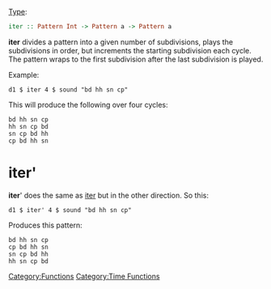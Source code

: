 {{DISPLAYTITLE:iter}} 
[[Type signature|Type]]: <syntaxhighlight lang="haskell" inline>iter :: Pattern Int -> Pattern a -> Pattern a</syntaxhighlight>

'''iter''' divides a pattern into a given number of subdivisions, plays the subdivisions in order, but increments the starting subdivision each cycle. The pattern wraps to the first subdivision after the last subdivision is played.

Example:

<source>
d1 $ iter 4 $ sound "bd hh sn cp"
</source>

This will produce the following over four cycles:

 bd hh sn cp
 hh sn cp bd
 sn cp bd hh
 cp bd hh sn

= iter' =

'''iter'''' does the same as [[iter]] but in the other direction. So this:

<source>
d1 $ iter' 4 $ sound "bd hh sn cp"
</source>

Produces this pattern:

 bd hh sn cp
 cp bd hh sn
 sn cp bd hh
 hh sn cp bd

[[Category:Functions]] [[Category:Time Functions]]